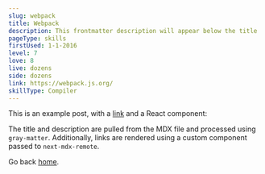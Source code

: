 ```yaml
---
slug: webpack
title: Webpack
description: This frontmatter description will appear below the title
pageType: skills
firstUsed: 1-1-2016
level: 7
love: 8
live: dozens
side: dozens
link: https://webpack.js.org/
skillType: Compiler
---
```


This is an example post, with a [link](https://nextjs.org) and a React component:

The title and description are pulled from the MDX file and processed using `gray-matter`. Additionally, links are rendered using a custom component passed to `next-mdx-remote`.

Go back [home](/).
